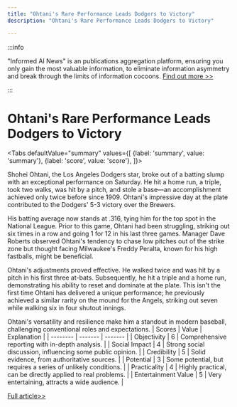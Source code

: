 ```yaml
---
title: "Ohtani's Rare Performance Leads Dodgers to Victory"
description: "Ohtani's Rare Performance Leads Dodgers to Victory"

---
```



:::info

"Informed AI News" is an publications aggregation platform, ensuring you only gain the most valuable information, to eliminate information asymmetry and break through the limits of information cocoons.  [Find out more >>](/)

:::

# Ohtani's Rare Performance Leads Dodgers to Victory


<Tabs
	defaultValue="summary"
	values={[
	{label: 'summary', value: 'summary'},
	{label: 'score', value: 'score'},
]}>
<TabItem value="summary">


Shohei Ohtani, the Los Angeles Dodgers star, broke out of a batting slump with an exceptional performance on Saturday. He hit a home run, a triple, took two walks, was hit by a pitch, and stole a base—an accomplishment achieved only twice before since 1909. Ohtani's impressive day at the plate contributed to the Dodgers' 5-3 victory over the Brewers.

His batting average now stands at .316, tying him for the top spot in the National League. Prior to this game, Ohtani had been struggling, striking out six times in a row and going 1 for 12 in his last three games. Manager Dave Roberts observed Ohtani's tendency to chase low pitches out of the strike zone but thought facing Milwaukee's Freddy Peralta, known for his high fastballs, might be beneficial.

Ohtani's adjustments proved effective. He walked twice and was hit by a pitch in his first three at-bats. Subsequently, he hit a triple and a home run, demonstrating his ability to reset and dominate at the plate. This isn't the first time Ohtani has delivered a unique performance; he previously achieved a similar rarity on the mound for the Angels, striking out seven while walking six in four shutout innings.

Ohtani's versatility and resilience make him a standout in modern baseball, challenging conventional roles and expectations.
</TabItem>
<TabItem value="score">
	| Scores     | Value   | Explanation |
	| -------- | ------- | ------- |
	| Objectivity  | 6    | Comprehensive reporting with in-depth analysis.    |
	| Social Impact | 4     | Strong social discussion, influencing some public opinion.    |
	| Credibility    | 5    | Solid evidence, from authoritative sources.    |
	| Potential    | 3    | Some potential, but requires a series of unlikely conditions.    |
	| Practicality    | 4    | Highly practical, can be directly applied to real problems.    |
	| Entertainment Value    | 5    | Very entertaining, attracts a wide audience.    |
</TabItem>
</Tabs>

[Full article>>](https://apnews.com/article/dodgers-ohtani-b4eab33fed4acd5731385321d42b1e35)
